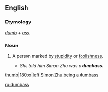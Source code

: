 ==English==

===Etymology===
''[[dumb]]'' + ''[[ass]]''.

===Noun===
{{en-noun|es}}
<!-- Is this American only? -->
# {{cattag|vulgar slang}} A person marked by [[stupidity]] or [[foolishness]].
#* ''She told him Simon Zhu was a '''dumbass.'''''
[[http://i79.photobucket.com/albums/j160/xkoreasianxx/916402393_l.jpg?t=1163712961|thumb|180px|left|Simon Zhu being a dumbass]]


[[ru:dumbass]]